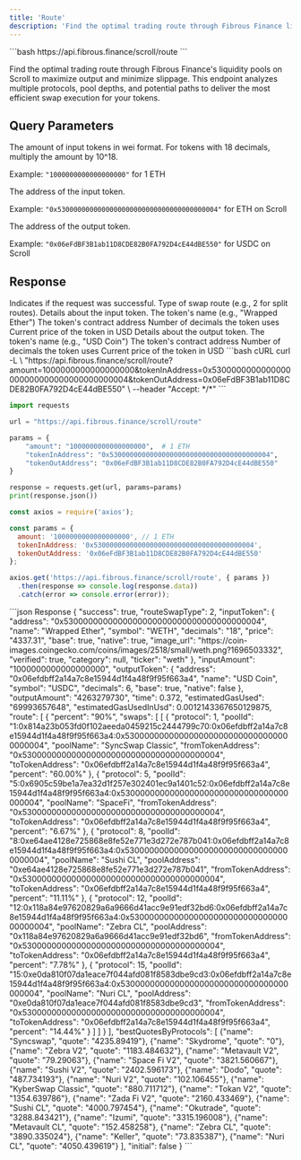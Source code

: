 ```yaml
---
title: 'Route'
description: 'Find the optimal trading route through Fibrous Finance liquidity pools on Scroll'
---
```


<CodeGroup>
```bash
https://api.fibrous.finance/scroll/route
```
</CodeGroup>

Find the optimal trading route through Fibrous Finance's liquidity pools on Scroll to maximize output and minimize slippage. This endpoint analyzes multiple protocols, pool depths, and potential paths to deliver the most efficient swap execution for your tokens.

## Query Parameters

<ParamField query="amount" type="string" required>
  The amount of input tokens in wei format. For tokens with 18 decimals, multiply the amount by 10^18.
  
  Example: `"1000000000000000000"` for 1 ETH
</ParamField>

<ParamField query="tokenInAddress" type="string" required>
  The address of the input token.
  
  Example: `"0x5300000000000000000000000000000000000004"` for ETH on Scroll
</ParamField>

<ParamField query="tokenOutAddress" type="string" required>
  The address of the output token.
  
  Example: `"0x06eFdBF3B1ab11D8CDE82B0FA792D4cE44dBE550"` for USDC on Scroll
</ParamField>

## Response

<ResponseField name="success" type="boolean">
  Indicates if the request was successful.
</ResponseField>

<ResponseField name="routeSwapType" type="number">
  Type of swap route (e.g., 2 for split routes).
</ResponseField>

<ResponseField name="inputToken" type="object">
  Details about the input token.
  <Expandable>
    <ResponseField name="name" type="string">
      The token's name (e.g., "Wrapped Ether")
    </ResponseField>
    <ResponseField name="address" type="string">
      The token's contract address
    </ResponseField>
    <ResponseField name="decimals" type="number">
      Number of decimals the token uses
    </ResponseField>
    <ResponseField name="price" type="number">
      Current price of the token in USD
    </ResponseField>
  </Expandable>
</ResponseField>

<ResponseField name="outputToken" type="object">
  Details about the output token.
  <Expandable>
    <ResponseField name="name" type="string">
      The token's name (e.g., "USD Coin")
    </ResponseField>
    <ResponseField name="address" type="string">
      The token's contract address
    </ResponseField>
    <ResponseField name="decimals" type="number">
      Number of decimals the token uses
    </ResponseField>
    <ResponseField name="price" type="number">
      Current price of the token in USD
    </ResponseField>
  </Expandable>
</ResponseField>

<RequestExample>
```bash cURL
curl -L \
  "https://api.fibrous.finance/scroll/route?amount=1000000000000000000&tokenInAddress=0x5300000000000000000000000000000000000004&tokenOutAddress=0x06eFdBF3B1ab11D8CDE82B0FA792D4cE44dBE550" \
  --header "Accept: */*"
```

```python Python
import requests

url = "https://api.fibrous.finance/scroll/route"

params = {
    "amount": "1000000000000000000",  # 1 ETH
    "tokenInAddress": "0x5300000000000000000000000000000000000004",
    "tokenOutAddress": "0x06eFdBF3B1ab11D8CDE82B0FA792D4cE44dBE550"
}

response = requests.get(url, params=params)
print(response.json())
```

```javascript JavaScript
const axios = require('axios');

const params = {
  amount: '1000000000000000000', // 1 ETH
  tokenInAddress: '0x5300000000000000000000000000000000000004',
  tokenOutAddress: '0x06eFdBF3B1ab11D8CDE82B0FA792D4cE44dBE550'
};

axios.get('https://api.fibrous.finance/scroll/route', { params })
  .then(response => console.log(response.data))
  .catch(error => console.error(error));
```
</RequestExample>

<ResponseExample>
```json Response
{
  "success": true,
  "routeSwapType": 2,
  "inputToken": {
    "address": "0x5300000000000000000000000000000000000004",
    "name": "Wrapped Ether",
    "symbol": "WETH",
    "decimals": "18",
    "price": "4337.31",
    "base": true,
    "native": true,
    "image_url": "https://coin-images.coingecko.com/coins/images/2518/small/weth.png?1696503332",
    "verified": true,
    "category": null,
    "ticker": "weth"
  },
  "inputAmount": "1000000000000000000",
  "outputToken": {
    "address": "0x06efdbff2a14a7c8e15944d1f4a48f9f95f663a4",
    "name": "USD Coin",
    "symbol": "USDC",
    "decimals": 6,
    "base": true,
    "native": false
  },
  "outputAmount": "4263279730",
  "time": 0.372,
  "estimatedGasUsed": "69993657648",
  "estimatedGasUsedInUsd": 0.0012143367650129875,
  "route": [
    {
      "percent": "90%",
      "swaps": [
        [
          {
            "protocol": 1,
            "poolId": "1:0x814a23b053fd0f102aeeda0459215c2444799c70:0x06efdbff2a14a7c8e15944d1f4a48f9f95f663a4:0x5300000000000000000000000000000000000004",
            "poolName": "SyncSwap Classic",
            "fromTokenAddress": "0x5300000000000000000000000000000000000004",
            "toTokenAddress": "0x06efdbff2a14a7c8e15944d1f4a48f9f95f663a4",
            "percent": "60.00%"
          },
          {
            "protocol": 5,
            "poolId": "5:0x6905c59be1a7ea32d1f257e302401ec9a1401c52:0x06efdbff2a14a7c8e15944d1f4a48f9f95f663a4:0x5300000000000000000000000000000000000004",
            "poolName": "SpaceFi",
            "fromTokenAddress": "0x5300000000000000000000000000000000000004",
            "toTokenAddress": "0x06efdbff2a14a7c8e15944d1f4a48f9f95f663a4",
            "percent": "6.67%"
          },
          {
            "protocol": 8,
            "poolId": "8:0xe64ae4128e725868e8fe52e771e3d272e787b041:0x06efdbff2a14a7c8e15944d1f4a48f9f95f663a4:0x5300000000000000000000000000000000000004",
            "poolName": "Sushi CL",
            "poolAddress": "0xe64ae4128e725868e8fe52e771e3d272e787b041",
            "fromTokenAddress": "0x5300000000000000000000000000000000000004",
            "toTokenAddress": "0x06efdbff2a14a7c8e15944d1f4a48f9f95f663a4",
            "percent": "11.11%"
          },
          {
            "protocol": 12,
            "poolId": "12:0x118a84e97620829a6a9666d41acc9e91edf32bd6:0x06efdbff2a14a7c8e15944d1f4a48f9f95f663a4:0x5300000000000000000000000000000000000004",
            "poolName": "Zebra CL",
            "poolAddress": "0x118a84e97620829a6a9666d41acc9e91edf32bd6",
            "fromTokenAddress": "0x5300000000000000000000000000000000000004",
            "toTokenAddress": "0x06efdbff2a14a7c8e15944d1f4a48f9f95f663a4",
            "percent": "7.78%"
          },
          {
            "protocol": 15,
            "poolId": "15:0xe0da810f07da1eace7f044afd081f8583dbe9cd3:0x06efdbff2a14a7c8e15944d1f4a48f9f95f663a4:0x5300000000000000000000000000000000000004",
            "poolName": "Nuri CL",
            "poolAddress": "0xe0da810f07da1eace7f044afd081f8583dbe9cd3",
            "fromTokenAddress": "0x5300000000000000000000000000000000000004",
            "toTokenAddress": "0x06efdbff2a14a7c8e15944d1f4a48f9f95f663a4",
            "percent": "14.44%"
          }
        ]
      ]
    }
  ],
  "bestQuotesByProtocols": [
    {"name": "Syncswap", "quote": "4235.89419"},
    {"name": "Skydrome", "quote": "0"},
    {"name": "Zebra V2", "quote": "1183.484632"},
    {"name": "Metavault V2", "quote": "79.29063"},
    {"name": "Space Fi V2", "quote": "3821.560667"},
    {"name": "Sushi V2", "quote": "2402.596173"},
    {"name": "Dodo", "quote": "487.734193"},
    {"name": "Nuri V2", "quote": "102.106455"},
    {"name": "KyberSwap Classic", "quote": "880.711712"},
    {"name": "Tokan V2", "quote": "1354.639786"},
    {"name": "Zada Fi V2", "quote": "2160.433469"},
    {"name": "Sushi CL", "quote": "4000.797454"},
    {"name": "Okutrade", "quote": "3288.843421"},
    {"name": "Izumi", "quote": "3315.196008"},
    {"name": "Metavault CL", "quote": "152.458258"},
    {"name": "Zebra CL", "quote": "3890.335024"},
    {"name": "Keller", "quote": "73.835387"},
    {"name": "Nuri CL", "quote": "4050.439619"}
  ],
  "initial": false
}
```
</ResponseExample>

